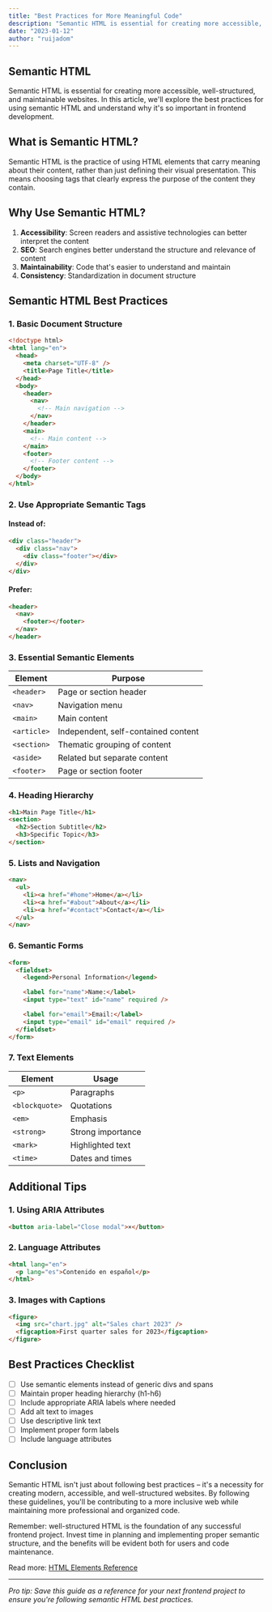 ```yaml
---
title: "Best Practices for More Meaningful Code"
description: "Semantic HTML is essential for creating more accessible, well-structured, and maintainable websites. In this article, we'll explore the best practices for using semantic HTML and understand why it's so important in frontend development."
date: "2023-01-12"
author: "ruijadom"
---
```


## Semantic HTML

Semantic HTML is essential for creating more accessible, well-structured, and maintainable websites. In this article, we'll explore the best practices for using semantic HTML and understand why it's so important in frontend development.

## What is Semantic HTML?

Semantic HTML is the practice of using HTML elements that carry meaning about their content, rather than just defining their visual presentation. This means choosing tags that clearly express the purpose of the content they contain.

## Why Use Semantic HTML?

1. **Accessibility**: Screen readers and assistive technologies can better interpret the content
2. **SEO**: Search engines better understand the structure and relevance of content
3. **Maintainability**: Code that's easier to understand and maintain
4. **Consistency**: Standardization in document structure

## Semantic HTML Best Practices

### 1. Basic Document Structure

```html
<!doctype html>
<html lang="en">
  <head>
    <meta charset="UTF-8" />
    <title>Page Title</title>
  </head>
  <body>
    <header>
      <nav>
        <!-- Main navigation -->
      </nav>
    </header>
    <main>
      <!-- Main content -->
    </main>
    <footer>
      <!-- Footer content -->
    </footer>
  </body>
</html>
```

### 2. Use Appropriate Semantic Tags

#### Instead of:

```html
<div class="header">
  <div class="nav">
    <div class="footer"></div>
  </div>
</div>
```

#### Prefer:

```html
<header>
  <nav>
    <footer></footer>
  </nav>
</header>
```

### 3. Essential Semantic Elements

| Element     | Purpose                             |
| ----------- | ----------------------------------- |
| `<header>`  | Page or section header              |
| `<nav>`     | Navigation menu                     |
| `<main>`    | Main content                        |
| `<article>` | Independent, self-contained content |
| `<section>` | Thematic grouping of content        |
| `<aside>`   | Related but separate content        |
| `<footer>`  | Page or section footer              |

### 4. Heading Hierarchy

```html
<h1>Main Page Title</h1>
<section>
  <h2>Section Subtitle</h2>
  <h3>Specific Topic</h3>
</section>
```

### 5. Lists and Navigation

```html
<nav>
  <ul>
    <li><a href="#home">Home</a></li>
    <li><a href="#about">About</a></li>
    <li><a href="#contact">Contact</a></li>
  </ul>
</nav>
```

### 6. Semantic Forms

```html
<form>
  <fieldset>
    <legend>Personal Information</legend>

    <label for="name">Name:</label>
    <input type="text" id="name" required />

    <label for="email">Email:</label>
    <input type="email" id="email" required />
  </fieldset>
</form>
```

### 7. Text Elements

| Element        | Usage             |
| -------------- | ----------------- |
| `<p>`          | Paragraphs        |
| `<blockquote>` | Quotations        |
| `<em>`         | Emphasis          |
| `<strong>`     | Strong importance |
| `<mark>`       | Highlighted text  |
| `<time>`       | Dates and times   |

## Additional Tips

### 1. Using ARIA Attributes

```html
<button aria-label="Close modal">×</button>
```

### 2. Language Attributes

```html
<html lang="en">
  <p lang="es">Contenido en español</p>
</html>
```

### 3. Images with Captions

```html
<figure>
  <img src="chart.jpg" alt="Sales chart 2023" />
  <figcaption>First quarter sales for 2023</figcaption>
</figure>
```

## Best Practices Checklist

- [ ] Use semantic elements instead of generic divs and spans
- [ ] Maintain proper heading hierarchy (h1-h6)
- [ ] Include appropriate ARIA labels where needed
- [ ] Add alt text to images
- [ ] Use descriptive link text
- [ ] Implement proper form labels
- [ ] Include language attributes

## Conclusion

Semantic HTML isn't just about following best practices – it's a necessity for creating modern, accessible, and well-structured websites. By following these guidelines, you'll be contributing to a more inclusive web while maintaining more professional and organized code.

Remember: well-structured HTML is the foundation of any successful frontend project. Invest time in planning and implementing proper semantic structure, and the benefits will be evident both for users and code maintenance.

Read more: [HTML Elements Reference](https://developer.mozilla.org/en-US/docs/Web/HTML/Element)

---

_Pro tip: Save this guide as a reference for your next frontend project to ensure you're following semantic HTML best practices._
